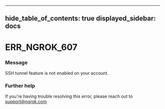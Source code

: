 

---
hide_table_of_contents: true
displayed_sidebar: docs
---


# ERR_NGROK_607

### Message
SSH tunnel feature is not enabled on your account.

<ErrorDetails error="err_ngrok_607" />



### Further help
If you're having trouble resolving this error, please reach out to [support@ngrok.com](mailto:support@ngrok.com?subject=Help%20with%20ERR_NGROK_607)

